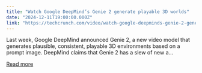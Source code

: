 ```yaml
---
title: "Watch Google DeepMind’s Genie 2 generate playable 3D worlds"
date: "2024-12-11T19:00:00.000Z"
link: "https://techcrunch.com/video/watch-google-deepminds-genie-2-generate-playable-3d-worlds/"
---
```


Last week, Google DeepMind announced Genie 2, a new video model that generates plausible, consistent, playable 3D environments based on a prompt image. DeepMind claims that Genie 2 has a slew of new a...

[Read more](https://techcrunch.com/video/watch-google-deepminds-genie-2-generate-playable-3d-worlds/)
